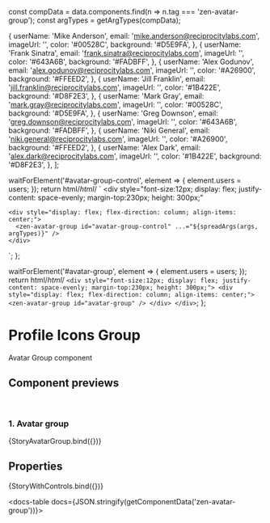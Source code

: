 const compData = data.components.find(n => n.tag === 'zen-avatar-group');
const argTypes = getArgTypes(compData);

<Meta title="In progress/Avatar Group" component="zen-avatar-group" argTypes={argTypes} />

  {
    userName: 'Mike Anderson',
    email: 'mike.anderson@reciprocitylabs.com',
    imageUrl: '',
    color: '#00528C',
    background: '#D5E9FA',
  },
  {
    userName: 'Frank Sinatra',
    email: 'frank.sinatra@reciprocitylabs.com',
    imageUrl: '',
    color: '#643A6B',
    background: '#FADBFF',
  },
  {
    userName: 'Alex Godunov',
    email: 'alex.godunov@reciprocitylabs.com',
    imageUrl: '',
    color: '#A26900',
    background: '#FFEED2',
  },
  {
    userName: 'Jill Franklin',
    email: 'jill.franklin@reciprocitylabs.com',
    imageUrl: '',
    color: '#1B422E',
    background: '#D8F2E3',
  },
  {
    userName: 'Mark Gray',
    email: 'mark.gray@reciprocitylabs.com',
    imageUrl: '',
    color: '#00528C',
    background: '#D5E9FA',
  },
  {
    userName: 'Greg Downson',
    email: 'greg.downson@reciprocitylabs.com',
    imageUrl: '',
    color: '#643A6B',
    background: '#FADBFF',
  },
  {
    userName: 'Niki General',
    email: 'niki.general@reciprocitylabs.com',
    imageUrl: '',
    color: '#A26900',
    background: '#FFEED2',
  },
  {
    userName: 'Alex Dark',
    email: 'alex.dark@reciprocitylabs.com',
    imageUrl: '',
    color: '#1B422E',
    background: '#D8F2E3',
  },
];

  waitForElement('#avatar-group-control', element => {
    element.users = users;
  });
  return html/*html*/ ` <div
    style="font-size:12px; display: flex; justify-content: space-evenly; margin-top:230px; height: 300px;"
  >
    <div style="display: flex; flex-direction: column; align-items: center;">
      <zen-avatar-group id="avatar-group-control" ...="${spreadArgs(args, argTypes)}" />
    </div>
  </div>`;
};

  waitForElement('#avatar-group', element => {
    element.users = users;
  });
  return html/*html*/ `
    <div style="font-size:12px; display: flex; justify-content: space-evenly; margin-top:230px; height: 300px;">
      <div style="display: flex; flex-direction: column; align-items: center;">
        <zen-avatar-group id="avatar-group" />
      </div>
    </div>
  `;
};

# Profile Icons Group

Avatar Group component

## Component previews

<br />

### 1. Avatar group

<Canvas>
  <Story name="StoryAvatarVariants">{StoryAvatarGroup.bind({})}</Story>
</Canvas>

## Properties

<Canvas>
  <Story
    name="default"
    args={{
      ...getDefaultArgs(argTypes),
      users: { users },
    }}
  >
    {StoryWithControls.bind({})}
  </Story>
</Canvas>

<ArgsTable story="default" />

<docs-table docs={JSON.stringify(getComponentData('zen-avatar-group'))}></docs-table>

